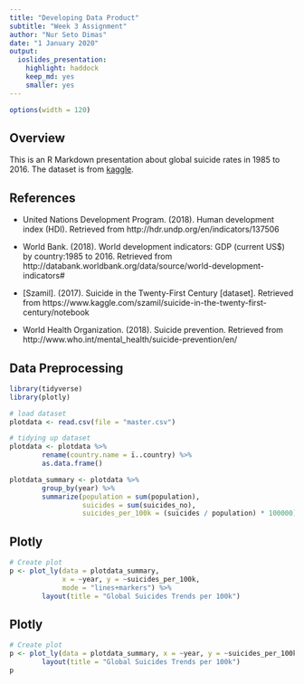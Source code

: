 ```yaml
---
title: "Developing Data Product"
subtitle: "Week 3 Assignment"
author: "Nur Seto Dimas"
date: "1 January 2020"
output: 
  ioslides_presentation: 
    highlight: haddock
    keep_md: yes
    smaller: yes
---
```


```r
options(width = 120)
```

## Overview  
This is an R Markdown presentation about global suicide rates in 1985 to 2016. The dataset is from [kaggle](https://www.kaggle.com/russellyates88/suicide-rates-overview-1985-to-2016).  

## References
- United Nations Development Program. (2018). Human development index (HDI). Retrieved from http://hdr.undp.org/en/indicators/137506

- World Bank. (2018). World development indicators: GDP (current US$) by country:1985 to 2016. Retrieved from http://databank.worldbank.org/data/source/world-development-indicators#

- [Szamil]. (2017). Suicide in the Twenty-First Century [dataset]. Retrieved from https://www.kaggle.com/szamil/suicide-in-the-twenty-first-century/notebook

- World Health Organization. (2018). Suicide prevention. Retrieved from http://www.who.int/mental_health/suicide-prevention/en/ 



## Data Preprocessing
```r
library(tidyverse)
library(plotly)

# load dataset
plotdata <- read.csv(file = "master.csv")

# tidying up dataset
plotdata <- plotdata %>% 
        rename(country.name = ï..country) %>%
        as.data.frame()

plotdata_summary <- plotdata %>%
        group_by(year) %>%
        summarize(population = sum(population),
                  suicides = sum(suicides_no),
                  suicides_per_100k = (suicides / population) * 100000)
```


## Plotly
```r
# Create plot
p <- plot_ly(data = plotdata_summary, 
             x = ~year, y = ~suicides_per_100k, 
             mode = "lines+markers") %>%
        layout(title = "Global Suicides Trends per 100k")
```

## Plotly
```r
# Create plot
p <- plot_ly(data = plotdata_summary, x = ~year, y = ~suicides_per_100k, mode = "lines+markers") %>%
        layout(title = "Global Suicides Trends per 100k")
p
```
